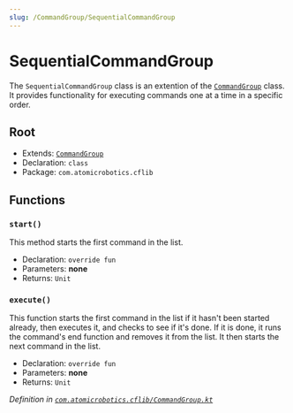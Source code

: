 ```yaml
---
slug: /CommandGroup/SequentialCommandGroup
---
```


# SequentialCommandGroup

The `SequentialCommandGroup` class is an extention of the [`CommandGroup`](CommandGroup) class. It provides functionality for executing commands one at a time in a specific order.

## Root
- Extends: [`CommandGroup`](CommandGroup)
- Declaration: `class`
- Package: `com.atomicrobotics.cflib`

## Functions
### `start()`
This method starts the first command in the list.
- Declaration: `override fun`
- Parameters: **none**
- Returns: `Unit`
### `execute()`
This function starts the first command in the list if it hasn't been started already, then executes it, and checks to see if it's done. If it is done, it runs the command's end function and removes it from the list. It then starts the next command in the list.
- Declaration: `override fun`
- Parameters: **none**
- Returns: `Unit`

*Definition in [`com.atomicrobotics.cflib/CommandGroup.kt`](https://github.com/AtomicRobotics3805/CFLib/blob/main/cflib/src/main/kotlin/com/atomicrobotics/cflib/CommandGroup.kt#L70)*